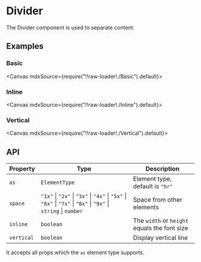 
<Meta title="Layouts/Divider" />

# Divider

The Divider component is used to separate content.

## Examples

### Basic

<Canvas mdxSource={require("!!raw-loader!./Basic").default}>
  <Story id="examples-divider--basic" />
</Canvas>

### Inline

<Canvas mdxSource={require("!!raw-loader!./Inline").default}>
  <Story id="examples-divider--inline" />
</Canvas>

### Vertical

<Canvas mdxSource={require("!!raw-loader!./Vertical").default}>
  <Story id="examples-divider--vertical" />
</Canvas>

## API

| Property   | Type                                                                                                           | Description                                  |
| ---------- | -------------------------------------------------------------------------------------------------------------- | -------------------------------------------- |
| `as`       | `ElementType`                                                                                                  | Element type, default is `"hr"`              |
| `space`    | `"1x"` \| `"2x"` \| `"3x"` \| `"4x"` \| `"5x"` \| `"6x"` \| `"7x"` \| `"8x"` \| `"9x"` \| `string` \| `number` | Space from other elements                    |
| `inline`   | `boolean`                                                                                                      | The `width` or `height` equals the font size |
| `vertical` | `boolean`                                                                                                      | Display vertical line                        |

It accepts all props which the `as` element type supports.
